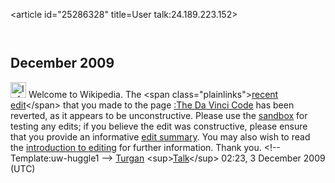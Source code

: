 <article id="25286328" title=User talk:24.189.223.152>
	<talkpage id="25286328" title="User talk:24.189.223.152">

== December 2009 ==

[[Image:Information.png|25px]] Welcome to Wikipedia. The &lt;span class=&quot;plainlinks&quot;&gt;[http://en.wikipedia.org/wiki/The_Da_Vinci_Code?diff=329369670 recent edit]&lt;/span&gt; that you made to the page [[:The Da Vinci Code]] has been reverted, as it appears to be unconstructive. Please use the [[Wikipedia:Sandbox|sandbox]] for testing any edits; if you believe the edit was constructive, please ensure that you provide an informative [[Help:Edit summary|edit summary]]. You may also wish to read the [[Wikipedia:Introduction|introduction to editing]] for further information. Thank you. &lt;!-- Template:uw-huggle1 --&gt; [[User:Turgan|Turgan]] &lt;sup&gt;[[User talk:Turgan|Talk]]&lt;/sup&gt; 02:23, 3 December 2009 (UTC)
	</talkpage>
</article>